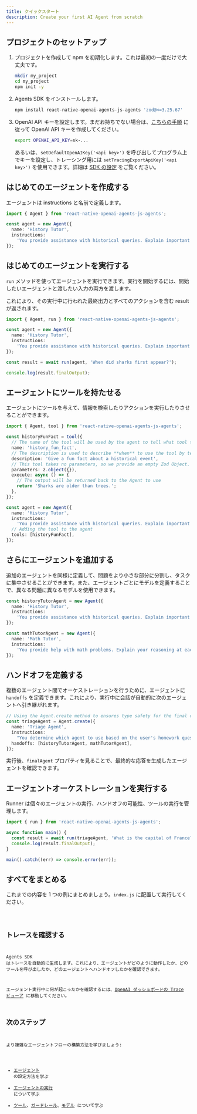 ```yaml
---
title: クイックスタート
description: Create your first AI Agent from scratch
---
```



## プロジェクトのセットアップ

<Steps>

1. プロジェクトを作成して npm を初期化します。これは最初の一度だけで大丈夫です。

   ```bash
   mkdir my_project
   cd my_project
   npm init -y
   ```

2. Agents SDK をインストールします。

   ```bash
   npm install react-native-openai-agents-js-agents 'zod@<=3.25.67'
   ```

3. OpenAI API キーを設定します。まだお持ちでない場合は、[こちらの手順](https://platform.openai.com/docs/quickstart#create-and-export-an-api-key) に従って OpenAI API キーを作成してください。

   ```bash
   export OPENAI_API_KEY=sk-...
   ```

   あるいは、`setDefaultOpenAIKey('<api key>')` を呼び出してプログラム上でキーを設定し、トレーシング用には `setTracingExportApiKey('<api key>')` を使用できます。詳細は [SDK の設定](/openai-agents-js/ja/guides/config) をご覧ください。

</Steps>

## はじめてのエージェントを作成する

エージェントは instructions と名前で定義します。

```typescript
import { Agent } from 'react-native-openai-agents-js-agents';

const agent = new Agent({
  name: 'History Tutor',
  instructions:
    'You provide assistance with historical queries. Explain important events and context clearly.',
});
```

## はじめてのエージェントを実行する

`run` メソッドを使ってエージェントを実行できます。実行を開始するには、開始したいエージェントと渡したい入力の両方を渡します。

これにより、その実行中に行われた最終出力とすべてのアクションを含む result が返されます。

```typescript
import { Agent, run } from 'react-native-openai-agents-js-agents';

const agent = new Agent({
  name: 'History Tutor',
  instructions:
    'You provide assistance with historical queries. Explain important events and context clearly.',
});

const result = await run(agent, 'When did sharks first appear?');

console.log(result.finalOutput);
```

## エージェントにツールを持たせる

エージェントにツールを与えて、情報を検索したりアクションを実行したりさせることができます。

```typescript
import { Agent, tool } from 'react-native-openai-agents-js-agents';

const historyFunFact = tool({
  // The name of the tool will be used by the agent to tell what tool to use.
  name: 'history_fun_fact',
  // The description is used to describe **when** to use the tool by telling it **what** it does.
  description: 'Give a fun fact about a historical event',
  // This tool takes no parameters, so we provide an empty Zod Object.
  parameters: z.object({}),
  execute: async () => {
    // The output will be returned back to the Agent to use
    return 'Sharks are older than trees.';
  },
});

const agent = new Agent({
  name: 'History Tutor',
  instructions:
    'You provide assistance with historical queries. Explain important events and context clearly.',
  // Adding the tool to the agent
  tools: [historyFunFact],
});
```

## さらにエージェントを追加する

追加のエージェントを同様に定義して、問題をより小さな部分に分割し、タスクに集中させることができます。また、エージェントごとにモデルを定義することで、異なる問題に異なるモデルを使用できます。

```typescript
const historyTutorAgent = new Agent({
  name: 'History Tutor',
  instructions:
    'You provide assistance with historical queries. Explain important events and context clearly.',
});

const mathTutorAgent = new Agent({
  name: 'Math Tutor',
  instructions:
    'You provide help with math problems. Explain your reasoning at each step and include examples',
});
```

## ハンドオフを定義する

複数のエージェント間でオーケストレーションを行うために、エージェントに `handoffs` を定義できます。これにより、実行中に会話が自動的に次のエージェントへ引き継がれます。

```typescript
// Using the Agent.create method to ensures type safety for the final output
const triageAgent = Agent.create({
  name: 'Triage Agent',
  instructions:
    "You determine which agent to use based on the user's homework question",
  handoffs: [historyTutorAgent, mathTutorAgent],
});
```

実行後、`finalAgent` プロパティを見ることで、最終的な応答を生成したエージェントを確認できます。

## エージェントオーケストレーションを実行する

Runner は個々のエージェントの実行、ハンドオフの可能性、ツールの実行を管理します。

```typescript
import { run } from 'react-native-openai-agents-js-agents';

async function main() {
  const result = await run(triageAgent, 'What is the capital of France?');
  console.log(result.finalOutput);
}

main().catch((err) => console.error(err));
```

## すべてをまとめる

これまでの内容を 1 つの例にまとめましょう。`index.js` に配置して実行してください。

<Code lang="typescript" code={quickstartExample} title="クイックスタート" />

## トレースを確認する

Agents SDK はトレースを自動的に生成します。これにより、エージェントがどのように動作したか、どのツールを呼び出したか、どのエージェントへハンドオフしたかを確認できます。

エージェント実行中に何が起こったかを確認するには、[OpenAI ダッシュボードの Trace ビューア](https://platform.openai.com/traces) に移動してください。

## 次のステップ

より複雑なエージェントフローの構築方法を学びましょう:

- [エージェント](/openai-agents-js/ja/guides/agents) の設定方法を学ぶ
- [エージェントの実行](/openai-agents-js/ja/guides/running-agents) について学ぶ
- [ツール](/openai-agents-js/ja/guides/tools)、[ガードレール](/openai-agents-js/ja/guides/guardrails)、[モデル](/openai-agents-js/ja/guides/models) について学ぶ
